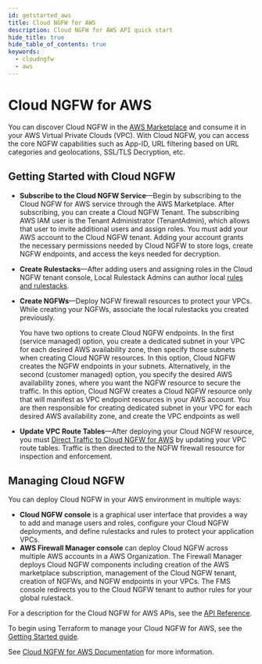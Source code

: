 ```yaml
---
id: getstarted_aws
title: Cloud NGFW for AWS
description: Cloud NGFW for AWS API quick start
hide_title: true
hide_table_of_contents: true
keywords:
  - cloudngfw
  - aws
---
```


# Cloud NGFW for AWS

You can discover Cloud NGFW in the [AWS Marketplace](https://aws.amazon.com/marketplace/pp/prodview-sdwivzp5q76f4) and consume it in your AWS Virtual Private Clouds (VPC). With Cloud NGFW, you can access the core NGFW capabilities such as App-ID, URL filtering based on URL categories and geolocations, SSL/TLS Decryption, etc.

## Getting Started with Cloud NGFW

- **Subscribe to the Cloud NGFW Service**—Begin by subscribing to the Cloud NGFW for AWS service through the AWS Marketplace. After subscribing, you can create a Cloud NGFW Tenant. The subscribing AWS IAM user is the Tenant Administrator (TenantAdmin), which allows that user to invite additional users and assign roles. You must add your AWS account to the Cloud NGFW tenant. Adding your account grants the necessary permissions needed by Cloud NGFW to store logs, create NGFW endpoints, and access the keys needed for decryption.
- **Create Rulestacks**—After adding users and assigning roles in the Cloud NGFW tenant console, Local Rulestack Admins can author local [rules and rulestacks](https://docs.paloaltonetworks.com/cloud-ngfw/aws/cloud-ngfw-on-aws/rules-and-rulestacks.html#id41f324f3-e46a-4ca4-a4cb-2f4966cb64ba).
- **Create NGFWs**—Deploy NGFW firewall resources to protect your VPCs. While creating your NGFWs, associate the local rulestacks you created previously.

  You have two options to create Cloud NGFW endpoints. In the first (service managed) option, you create a dedicated subnet in your VPC for each desired AWS availability zone, then specify those subnets when creating Cloud NGFW resources. In this option, Cloud NGFW creates the NGFW endpoints in your subnets. Alternatively, in the second (customer managed) option, you specify the desired AWS availability zones, where you want the NGFW resource to secure the traffic. In this option, Cloud NGFW creates a Cloud NGFW resource only that will manifest as VPC endpoint resources in your AWS account. You are then responsible for creating dedicated subnet in your VPC for each desired AWS availability zone, and create the VPC endpoints as well

- **Update VPC Route Tables**—After deploying your Cloud NGFW resource, you must [Direct Traffic to Cloud NGFW for AWS](https://docs.paloaltonetworks.com/cloud-ngfw/aws/cloud-ngfw-on-aws/create-cloud-ngfw-instances-and-endpoints/direct-traffic-to-cloud-ngfw-for-aws.html#id53366e68-3245-4b38-94c5-f19686c84cd2) by updating your VPC route tables. Traffic is then directed to the NGFW firewall resource for inspection and enforcement.

## Managing Cloud NGFW

You can deploy Cloud NGFW in your AWS environment in multiple ways:

- **Cloud NGFW console** is a graphical user interface that provides a way to add and manage users and roles, configure your Cloud NGFW deployments, and define rulestacks and rules to protect your application VPCs.
- **AWS Firewall Manager console** can deploy Cloud NGFW across multiple AWS accounts in a AWS Organization. The Firewall Manager deploys Cloud NGFW components including creation of the AWS marketplace subscription, management of the Cloud NGFW tenant, creation of NGFWs, and NGFW endpoints in your VPCs. The FMS console redirects you to the Cloud NGFW tenant to author rules for your global rulestack.

For a description for the Cloud NGFW for AWS APIs, see the [API Reference](/cloudngfw/aws/api).

To begin using Terraform to manage your Cloud NGFW for AWS, see the [Getting Started guide](/terraform/docs/cloudngfw/aws/tutorials/intro/).

See [Cloud NGFW for AWS Documentation](https://docs.paloaltonetworks.com/cloud-ngfw/aws/cloud-ngfw-on-aws/) for more information.
